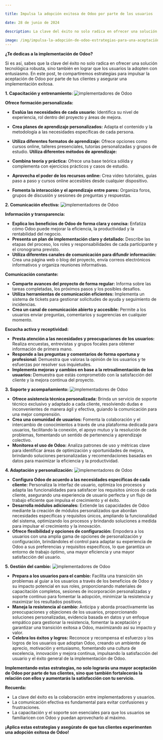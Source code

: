 ```yaml
---

title: Impulsa la adopción exitosa de Odoo por parte de los usuarios

date: 28 de junio de 2024

description: La clave del éxito no solo radica en ofrecer una solución tecnológica robusta, sino también en lograr que los usuarios la adopten con entusiasmo.

image: /img/impulsa-la-adopción-de-odoo-estrategias-para-una-aceptación-exitosa-por-parte-de-los-usuarios.png
---
```





**¿Te dedicas a la implementación de Odoo?**

Si es así, sabes que la clave del éxito no solo radica en ofrecer una solución tecnológica robusta, sino también en lograr que los usuarios la adopten con entusiasmo. En este post, te compartiremos estrategias para impulsar la aceptación de Odoo por parte de tus clientes y asegurar una implementación exitosa.

**1. Capacitación y entrenamiento:**
![implementadores de Odoo](https://res.cloudinary.com/dn5cltdre/image/upload/c_crop,g_auto,h_500,w_1200/alphaqueb/Odoo/adbxxj0bxlsilitxih59.jpg)

**Ofrece formación personalizada:**

- **Evalúa las necesidades de cada usuario:** Identifica su nivel de experiencia, rol dentro del proyecto y áreas de mejora.
- **Crea planes de aprendizaje personalizados:** Adapta el contenido y la metodología a las necesidades específicas de cada persona.
- **Utiliza diferentes formatos de aprendizaje:** Ofrece opciones como cursos online, talleres presenciales, tutorías personalizadas y grupos de estudio.
**Utiliza diferentes métodos de aprendizaje:**

- **Combina teoría y práctica:** Ofrece una base teórica sólida y complementa con ejercicios prácticos y casos de estudio.
- **Aprovecha el poder de los recursos online:** Crea video tutoriales, guías paso a paso y cursos online accesibles desde cualquier dispositivo.
- **Fomenta la interacción y el aprendizaje entre pares:** Organiza foros, grupos de discusión y sesiones de preguntas y respuestas.

**2. Comunicación efectiva:**
![implementadores de Odoo](https://res.cloudinary.com/dn5cltdre/image/upload/v1709102861/alphaqueb/Odoo/mlbmncmphq5is1dxey2j.jpg)

**Información y transparencia:**

- **Explica los beneficios de Odoo de forma clara y concisa:** Enfatiza cómo Odoo puede mejorar la eficiencia, la productividad y la rentabilidad del negocio.
- **Presenta un plan de implementación claro y detallado:** Describe las etapas del proceso, los roles y responsabilidades de cada participante y el cronograma previsto.
- **Utiliza diferentes canales de comunicación para difundir información:** Crea una página web o blog del proyecto, envía correos electrónicos informativos y organiza reuniones informativas.

**Comunicación constante:**

- **Comparte avances del proyecto de forma regular:** Informa sobre las tareas completadas, los próximos pasos y los posibles desafíos.
- **Utiliza herramientas de comunicación eficientes:** Implementa un sistema de tickets para gestionar solicitudes de ayuda y seguimiento de incidencias.
- **Crea un canal de comunicación abierto y accesible:** Permite a los usuarios enviar preguntas, comentarios y sugerencias en cualquier momento.

**Escucha activa y receptividad:**

- **Presta atención a las necesidades y preocupaciones de los usuarios:** Realiza encuestas, entrevistas y grupos focales para obtener información de primera mano.
- **Responde a las preguntas y comentarios de forma oportuna y profesional:** Demuestra que valoras la opinión de los usuarios y te esfuerzas por resolver sus inquietudes.
- **Implementa mejoras y cambios en base a la retroalimentación de los usuarios:** Demuestra que estás comprometido con la satisfacción del cliente y la mejora continua del proyecto.

**3. Soporte y acompañamiento:**
![implementadores de Odoo](https://res.cloudinary.com/dn5cltdre/image/upload/v1709102865/alphaqueb/Odoo/jrofmwrmk65fnxhrqqz6.jpg)

- **Ofrece asistencia técnica personalizada:** Brinda un servicio de soporte técnico exclusivo y adaptado a cada cliente, resolviendo dudas e inconvenientes de manera ágil y efectiva, guiando la comunicación para una mejor comprensión.
- **Crea una comunidad de usuarios:** Fomenta la colaboración y el intercambio de conocimientos a través de una plataforma dedicada para usuarios, facilitando la conexión, el apoyo mutuo y la resolución de problemas, fomentando un sentido de pertenencia y aprendizaje colectivo.
- **Monitorea el uso de Odoo:** Analiza patrones de uso y métricas clave para identificar áreas de optimización y oportunidades de mejora, brindando soluciones personalizadas y recomendaciones basadas en datos para maximizar la eficiencia y la productividad.

**4. Adaptación y personalización:**
![implementadores de Odoo](https://res.cloudinary.com/dn5cltdre/image/upload/v1709102861/alphaqueb/Odoo/mlbmncmphq5is1dxey2j.jpg)

- **Configura Odoo de acuerdo a las necesidades específicas de cada cliente:** Personaliza la interfaz de usuario, optimiza los procesos y adapta las funcionalidades para satisfacer los requisitos únicos de cada cliente, asegurando una experiencia de usuario perfecta y un flujo de trabajo eficiente que impulsa el crecimiento y el éxito.
- **Desarrolla módulos adicionales:** Extiende las capacidades de Odoo mediante la creación de módulos personalizados que abordan necesidades específicas y requisitos únicos, ampliando la funcionalidad del sistema, optimizando los procesos y brindando soluciones a medida para impulsar el crecimiento y la innovación.
- **Ofrece flexibilidad y opciones de configuración:** Empodera a los usuarios con una amplia gama de opciones de personalización y configuración, brindándoles el control para adaptar su experiencia de Odoo a sus preferencias y requisitos específicos, lo que garantiza un entorno de trabajo óptimo, una mayor eficiencia y una mayor satisfacción del usuario.

**5. Gestión del cambio:**
![implementadores de Odoo](https://res.cloudinary.com/dn5cltdre/image/upload/v1709102858/alphaqueb/Odoo/rrseqveokrpdhrztnpzk.jpg)

- **Prepara a los usuarios para el cambio:** Facilita una transición sin problemas al guiar a los usuarios a través de los beneficios de Odoo y su impacto potencial en sus roles, proporcionando materiales de capacitación completos, sesiones de incorporación personalizadas y soporte continuo para fomentar la adopción, minimizar la resistencia y maximizar los resultados positivos.
- **Maneja la resistencia al cambio:** Anticipa y aborda proactivamente las preocupaciones y objeciones de los usuarios, proporcionando soluciones personalizadas, evidencia basada en datos y un enfoque empático para gestionar la resistencia, fomentar la aceptación y garantizar una transición exitosa a Odoo, maximizando así su impacto y valor.
- **Celebra los éxitos y logros:** Reconoce y recompensa el esfuerzo y los logros de los usuarios que adoptan Odoo, creando un ambiente de aprecio, motivación y entusiasmo, fomentando una cultura de excelencia, innovación y mejora continua, impulsando la satisfacción del usuario y el éxito general de la implementación de Odoo.

**Implementando estas estrategias, no solo lograrás una mayor aceptación de Odoo por parte de tus clientes, sino que también fortalecerás la relación con ellos y aumentarás la satisfacción con tu servicio.**

**Recuerda:**

- La clave del éxito es la colaboración entre implementadores y usuarios.
- La comunicación efectiva es fundamental para evitar confusiones y frustraciones.
- La capacitación y el soporte son esenciales para que los usuarios se familiaricen con Odoo y puedan aprovecharlo al máximo.

**¡Aplica estas estrategias y asegúrate de que tus clientes experimenten una adopción exitosa de Odoo!**